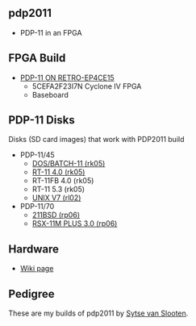 == pdp2011 ==

* PDP-11 in an FPGA

== FPGA Build ==

* [http://land-boards.com/blwiki/index.php?title=PDP-11_ON_RETRO-EP4CE15 PDP-11 ON RETRO-EP4CE15]
** 5CEFA2F23I7N Cyclone IV FPGA
** Baseboard

== PDP-11 Disks ==

Disks (SD card images)  that work with PDP2011 build

* PDP-11/45
** [https://github.com/douggilliland/Retro-Computers/tree/master/PDP-11/Disks/rk05/dos_rk DOS/BATCH-11 (rk05)]
** [https://github.com/douggilliland/Retro-Computers/tree/master/PDP-11/Disks/rk05/rt11_v4_rk RT-11 4.0 (rk05)]
** RT-11FB 4.0 (rk05)
** RT-11 5.3 (rk05)
** [https://github.com/douggilliland/Retro-Computers/tree/master/PDP-11/Disks/rl02/Unix_v7_rl UNIX V7 (rl02)]
* PDP-11/70
** [https://github.com/douggilliland/Retro-Computers/tree/master/PDP-11/Disks/rp06/211bsd 211BSD (rp06)]
** [https://github.com/douggilliland/Retro-Computers/tree/master/PDP-11/Disks/rp06/rsx11mp-30 RSX-11M PLUS 3.0 (rp06)]

== Hardware ==

* [http://land-boards.com/blwiki/index.php?title=PDP-11_ON_RETRO-EP4CE15 Wiki page]


== Pedigree ==

These are my builds of pdp2011 by [http://pdp2011.sytse.net/wordpress/ Sytse van Slooten].
